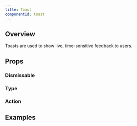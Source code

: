 ```yaml
---
title: Toast
componentId: toast
---
```



## Overview

Toasts are used to show live, time-sensitive feedback to users.

<Overview component="toast" />

## Props

<PropertyOverview component="toast" />

### Dismissable

<PropertyPreview component="toast" property="dismissable?" />

### Type

<PropertyPreview component="toast" column property="type" />

### Action

<PropertyPreview component="toast" property="expand direction" />

## Examples

<Examples component="toast" />
